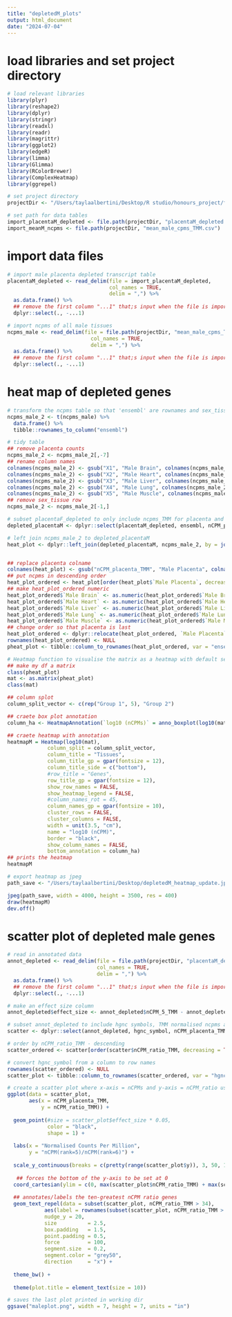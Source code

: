 ```yaml
---
title: "depletedM_plots"
output: html_document
date: "2024-07-04"
---
```


# load libraries and set project directory 
```r
# load relevant libraries 
library(plyr)
library(reshape2)
library(dplyr)
library(stringr)
library(readxl)
library(readr)
library(magrittr)
library(ggplot2)
library(edgeR)
library(limma)
library(Glimma)
library(RColorBrewer)
library(ComplexHeatmap)
library(ggrepel)

# set project directory
projectDir <- "/Users/taylaalbertini/Desktop/R studio/honours_project/fetal_comparison/readCounts_analysis/rawData"

# set path for data tables 
import_placentaM_depleted <- file.path(projectDir, "placentaM_depleted.csv")
import_meanM_ncpms <- file.path(projectDir, "mean_male_cpms_TMM.csv")
```

# import data files
```r
# import male placenta depleted transcript table
placentaM_depleted <- read_delim(file = import_placentaM_depleted,
                                 col_names = TRUE,
                                 delim = ",") %>%
  as.data.frame() %>%
  ## remove the first column "...1" that;s input when the file is imported
  dplyr::select(., -...1)

# import ncpms of all male tissues
ncpms_male <- read_delim(file = file.path(projectDir, "mean_male_cpms_TMM.csv"),
                           col_names = TRUE,
                           delim = ",") %>%
  as.data.frame() %>%
  ## remove the first column "...1" that;s input when the file is imported
  dplyr::select(., -...1)
```

# heat map of depleted genes
```r
# transform the ncpms table so that 'ensembl' are rownames and sex_tissue are columns with ncpms
ncpms_male_2 <- t(ncpms_male) %>%
  data.frame() %>%
  tibble::rownames_to_column("ensembl")

# tidy table
## remove placenta counts
ncpms_male_2 <- ncpms_male_2[,-7]
## rename column names
colnames(ncpms_male_2) <- gsub("X1", "Male Brain", colnames(ncpms_male_2))
colnames(ncpms_male_2) <- gsub("X2", "Male Heart", colnames(ncpms_male_2))
colnames(ncpms_male_2) <- gsub("X3", "Male Liver", colnames(ncpms_male_2))
colnames(ncpms_male_2) <- gsub("X4", "Male Lung", colnames(ncpms_male_2))
colnames(ncpms_male_2) <- gsub("X5", "Male Muscle", colnames(ncpms_male_2))
## remove sex_tissue row
ncpms_male_2 <- ncpms_male_2[-1,]

# subset placentaF_depleted to only include ncpms_TMM for placenta and corresponding ensembl IDs
depleted_placentaM <- dplyr::select(placentaM_depleted, ensembl, nCPM_placenta_TMM)

# left join ncpms_male_2 to depleted_placentaM
heat_plot <- dplyr::left_join(depleted_placentaM, ncpms_male_2, by = join_by(ensembl))


## replace placenta colname 
colnames(heat_plot) <- gsub("nCPM_placenta_TMM", "Male Placenta", colnames(heat_plot))
## put ncpms in descending order
heat_plot_ordered <- heat_plot[order(heat_plot$`Male Placenta`, decreasing = TRUE),]
## make heat_plot_ordered numeric
heat_plot_ordered$`Male Brain` <- as.numeric(heat_plot_ordered$`Male Brain`)
heat_plot_ordered$`Male Heart` <- as.numeric(heat_plot_ordered$`Male Heart`)
heat_plot_ordered$`Male Liver` <- as.numeric(heat_plot_ordered$`Male Liver`)
heat_plot_ordered$`Male Lung` <- as.numeric(heat_plot_ordered$`Male Lung`)
heat_plot_ordered$`Male Muscle` <- as.numeric(heat_plot_ordered$`Male Muscle`)
## change order so that placenta is last
heat_plot_ordered <- dplyr::relocate(heat_plot_ordered, `Male Placenta`, .after = `Male Muscle`)
rownames(heat_plot_ordered) <- NULL
pheat_plot <- tibble::column_to_rownames(heat_plot_ordered, var = "ensembl")

# Heatmap function to visualise the matrix as a heatmap with default settings
## make my df a matrix
class(pheat_plot)
mat <- as.matrix(pheat_plot)
class(mat)

## column splot
column_split_vector <- c(rep("Group 1", 5), "Group 2")

## craete box plot annotation
column_ha <- HeatmapAnnotation(`log10 (nCPMs)` = anno_boxplot(log10(mat), which = c("column"), height = unit(4, "cm")))

## craete heatmap with annotation
heatmapM = Heatmap(log10(mat), 
             column_split = column_split_vector,
             column_title = "Tissues", 
             column_title_gp = gpar(fontsize = 12),
             column_title_side = c("bottom"),
             #row_title = "Genes", 
             row_title_gp = gpar(fontsize = 12),
             show_row_names = FALSE,
             show_heatmap_legend = FALSE,
             #column_names_rot = 45,
             column_names_gp = gpar(fontsize = 10),
             cluster_rows = FALSE,
             cluster_columns = FALSE,
             width = unit(3.5, "cm"),
             name = "log10 (nCPM)",
             border = "black",
             show_column_names = FALSE,
             bottom_annotation = column_ha)
## prints the heatmap
heatmapM

# export heatmap as jpeg 
path_save <- "/Users/taylaalbertini/Desktop/depletedM_heatmap_update.jpeg"

jpeg(path_save, width = 4000, height = 3500, res = 400)
draw(heatmapM)
dev.off()
```

# scatter plot of depleted male genes
```r
# read in annotated data
annot_depleted <- read_delim(file = file.path(projectDir, "placentaM_depleted_annotated.csv"),
                             col_names = TRUE,
                             delim = ",") %>%
  as.data.frame() %>%
  ## remove the first column "...1" that;s input when the file is imported
  dplyr::select(., -...1)

# make an effect size column
annot_depleted$effect_size <- annot_depleted$nCPM_5_TMM - annot_depleted$nCPM_placenta_TMM

# subset annot_depleted to include hgnc symbols, TMM normalised ncpms and nCPM_ratio_TMM
scatter <- dplyr::select(annot_depleted, hgnc_symbol, nCPM_placenta_TMM, nCPM_ratio_TMM, effect_size)

# order by nCPM_ratio_TMM - descending 
scatter_ordered <- scatter[order(scatter$nCPM_ratio_TMM, decreasing = TRUE),]

# convert hgnc_symbol from a column to row names 
rownames(scatter_ordered) <- NULL
scatter_plot <- tibble::column_to_rownames(scatter_ordered, var = "hgnc_symbol")

# create a scatter plot where x-axis = nCPMs and y-axis = nCPM_ratio using ggplot2
ggplot(data = scatter_plot,
       aes(x = nCPM_placenta_TMM,
           y = nCPM_ratio_TMM)) +
  
  geom_point(#size = scatter_plot$effect_size * 0.05,
             color = "black", 
             shape = 1) +
  
  labs(x = "Normalised Counts Per Million", 
       y = "nCPM(rank=5)/nCPM(rank=6)") +
  
  scale_y_continuous(breaks = c(pretty(range(scatter_plot$y)), 3, 50, 100, 150)) +
 
   ## forces the bottom of the y-axis to be set at 0
  coord_cartesian(ylim = c(0, max(scatter_plot$nCPM_ratio_TMM) + max(scatter_plot$effect_size) * 0.1), expand = FALSE) +
  
  ## annotates/labels the ten-greatest nCPM ratio genes 
  geom_text_repel(data = subset(scatter_plot, nCPM_ratio_TMM > 34),
            aes(label = rownames(subset(scatter_plot, nCPM_ratio_TMM > 34))),
            nudge_y = 20,
            size          = 2.5,
            box.padding   = 1.5,
            point.padding = 0.5,
            force         = 100,
            segment.size  = 0.2,
            segment.color = "grey50",
            direction     = "x") +
  
  theme_bw() +
  
  theme(plot.title = element_text(size = 10))

# saves the last plot printed in working dir
ggsave("maleplot.png", width = 7, height = 7, units = "in") 
```

